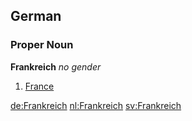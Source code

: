 ==German==
===Proper Noun===
'''Frankreich''' ''no gender''
# [[France]]

[[de:Frankreich]]
[[nl:Frankreich]]
[[sv:Frankreich]]